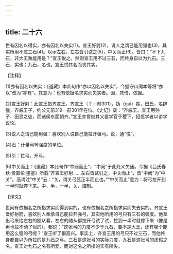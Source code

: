 ```yaml
---
---
---
```

title: 二十六
---



世有因名以得实，亦有因名以失实(1)。宣王好射(2)，说人之谓己能用强也(3)，其实所用不过三石(4)。以示左右，左右皆引试之(5)，中关而止(6)。皆曰：“不下九石，非大王孰能用是？”宣王悦之。然则宣王用不过三石，而终身自以为九石。三石，实也；九石，名也。宣王悦其名而丧其实。

【注释】

(1)亦有因名以失实：《道藏》本此句作“亦以因名以失实”，今据守山阁本等将“亦以”改为“亦有”。其意为：也有依据名求实而失实者。因，凭借，依据。

(2)宣王好射：此宣王指齐宣王。齐宣王（？—前301），妫（guī）姓，田氏，名辟彊，齐威王子，约公元前319—前301年在位。《史记》载：“齐威王、宣王用孙子、田忌之徒，而诸侯东面朝齐。”宣王亦曾继其父置学官于稷下，招揽学者以讲学议论。

(3)说人之谓己能用强：喜欢别人说自己能拉开强弓。说，通“悦”。

(4)石：计量弓弩强度的单位。

(5)引：拉弓，开弓。

(6)中关而止：《道藏》本此句作“中阙而止”，“中阙”于此处义欠通。今据《吕氏春秋·贵直论·壅塞》所载“齐宣王好射……左右皆试引之，中关而止”，改“中阙”为“中关”。高诱注“中关”云：“关，谓关弓弦正半而止也。”“中关而止”意为：将弓拉开到一半时就停下来。中，半，一半。关，控制。

【译文】

世间有依据名之所指求实而得到实的，也有依据名之所指求实而失去实的。齐宣王爱好射箭，喜欢别人奉承自己能拉开强弓，其实他所用的弓只有三石的强度。他拿出弓来给左右的随从看，左右的随从都拉开弓试了试，拉到一半时就停下来（像是再也拉不动了似的），都说：“这张弓的力度不少于九石，要不是大王，还有哪个能用这么强的弓呢？”宣王听了很高兴。事实上，齐宣王用的弓只不过三石，而他终身都自以为所拉的是九石之弓。三石是这张弓的实际力度，九石是这张弓的虚假之名。宣王对九石之名有所爱，而对这名之所指的实有所失。